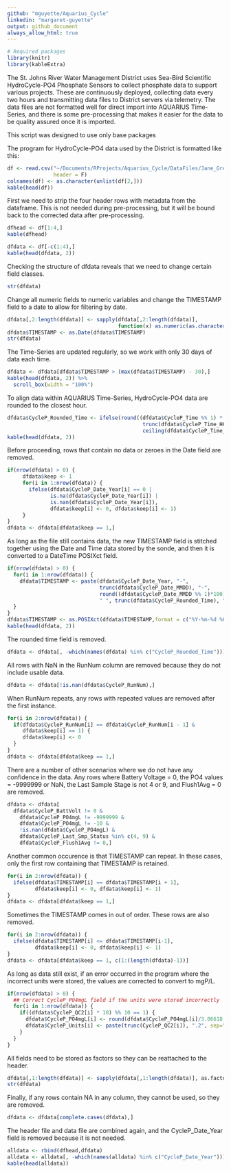 ```yaml
---
github: "mguyette/Aquarius_Cycle"
linkedin: "margaret-guyette"
output: github_document
always_allow_html: true
---
```




```r
# Required packages
library(knitr)
library(kableExtra)
```

The St. Johns River Water Management District uses Sea-Bird Scientific HydroCycle-PO4 Phosphate Sensors to collect phosphate data to support various projects.  These are continuously deployed, collecting data every two hours and transmitting data files to District servers via telemetry.  The data files are not formatted well for direct import into AQUARIUS Time-Series, and there is some pre-processing that makes it easier for the data to be quality assured once it is imported.

This script was designed to use only base packages

The program for HydroCycle-PO4 data used by the District is formatted like this: 
```r
df <- read.csv("~/Documents/RProjects/Aquarius_Cycle/DataFiles/Jane_Green_Creek_CM_Cycle.dat",
               header = F)
colnames(df) <- as.character(unlist(df[2,]))
kable(head(df))
```

First we need to strip the four header rows with metadata from the dataframe. This is not needed during pre-processing, but it will be bound back to the corrected data after pre-processing.
```r
dfhead <- df[1:4,]
kable(dfhead)
```

```r
dfdata <- df[-c(1:4),]
kable(head(dfdata, 2))
```

Checking the structure of dfdata reveals that we need to change certain field classes.
```r
str(dfdata)
```

Change all numeric fields to numeric variables and change the TIMESTAMP field to a date to allow for filtering by date.
```r
dfdata[,2:length(dfdata)] <- sapply(dfdata[,2:length(dfdata)],
                                    function(x) as.numeric(as.character(x)))
dfdata$TIMESTAMP <- as.Date(dfdata$TIMESTAMP)
str(dfdata)
```

The Time-Series are updated regularly, so we work with only 30 days of data each time.
```r
dfdata <- dfdata[dfdata$TIMESTAMP > (max(dfdata$TIMESTAMP) - 30),]
kable(head(dfdata, 2)) %>% 
  scroll_box(width = "100%")
```

To align data within AQUARIUS Time-Series, HydroCycle-PO4 data are rounded to the closest hour.
```r
dfdata$CycleP_Rounded_Time <- ifelse(round((dfdata$CycleP_Time %% 1) * 100) < 30,
                                            trunc(dfdata$CycleP_Time_HHMM),
                                            ceiling(dfdata$CycleP_Time_HHMM))
kable(head(dfdata, 2))
```

Before proceeding, rows that contain no data or zeroes in the Date field are removed.
```r
if(nrow(dfdata) > 0) {
	 dfdata$keep <- 1
     for(i in 1:nrow(dfdata)) {
       ifelse(dfdata$CycleP_Date_Year[i] == 0 |
              is.na(dfdata$CycleP_Date_Year[i]) |
              is.nan(dfdata$CycleP_Date_Year[i]),
              dfdata$keep[i] <- 0, dfdata$keep[i] <- 1)
     }     
}
dfdata <- dfdata[dfdata$keep == 1,]
```

As long as the file still contains data, the new TIMESTAMP field is stitched together using the Date and Time data stored by the sonde, and then it is converted to a DateTime POSIXct field.
```r
if(nrow(dfdata) > 0) {
  for(i in 1:nrow(dfdata)) {
    dfdata$TIMESTAMP <- paste(dfdata$CycleP_Date_Year, "-", 
                              trunc(dfdata$CycleP_Date_MMDD), "-", 
                              round((dfdata$CycleP_Date_MMDD %% 1)*100),
                              " ", trunc(dfdata$CycleP_Rounded_Time), ":00", sep = "")
  }
}
dfdata$TIMESTAMP <- as.POSIXct(dfdata$TIMESTAMP,format = c("%Y-%m-%d %H:%M"), tz = "EST")
kable(head(dfdata, 2))
```

The rounded time field is removed.
```r
dfdata <- dfdata[, -which(names(dfdata) %in% c("CycleP_Rounded_Time"))]
```

All rows with NaN in the RunNum column are removed because they do not include usable data.
```r
dfdata <- dfdata[!is.nan(dfdata$CycleP_RunNum),]
```

When RunNum repeats, any rows with repeated values are removed after the first instance.
```r
for(i in 2:nrow(dfdata)) {
  if(dfdata$CycleP_RunNum[i] == dfdata$CycleP_RunNum[i - 1] &
     dfdata$keep[i] == 1) {
     dfdata$keep[i] <- 0
  }
}
dfdata <- dfdata[dfdata$keep == 1,]
```
            
There are a number of other scenarios where we do not have any confidence in the data.  Any rows where Battery Voltage = 0, the PO4 values = -9999999 or NaN, the Last Sample Stage is not 4 or 9, and Flush1Avg = 0 are removed.  
```r
dfdata <- dfdata[
  dfdata$CycleP_BattVolt != 0 &
    dfdata$CycleP_PO4mgL != -9999999 &
    dfdata$CycleP_PO4mgL != -10 &  
    !is.nan(dfdata$CycleP_PO4mgL) &
    dfdata$CycleP_Last_Smp_Status %in% c(4, 9) &
    dfdata$CycleP_Flush1Avg != 0,]
```
            
Another common occurence is that TIMESTAMP can repeat.  In these cases, only the first row containing that TIMESTAMP is retained.
```r
for(i in 2:nrow(dfdata)) {
  ifelse(dfdata$TIMESTAMP[i] == dfdata$TIMESTAMP[i + 1],
         dfdata$keep[i] <- 0, dfdata$keep[i] <- 1)
}
dfdata <- dfdata[dfdata$keep == 1,]
```

Sometimes the TIMESTAMP comes in out of order.  These rows are also removed.
```r
for(i in 2:nrow(dfdata)) {
  ifelse(dfdata$TIMESTAMP[i] <= dfdata$TIMESTAMP[i-1],
         dfdata$keep[i] <- 0, dfdata$keep[i] <- 1)
}
dfdata <- dfdata[dfdata$keep == 1, c(1:(length(dfdata)-1))]
```

As long as data still exist, if an error occurred in the program where the incorrect units were stored, the values are corrected to convert to mgP/L.
```r
if(nrow(dfdata) > 0) {
  ## Correct CycleP_PO4mgL field if the units were stored incorrectly
  for(i in 1:nrow(dfdata)) {
    if((dfdata$CycleP_QC2[i] * 10) %% 10 == 1) {
      dfdata$CycleP_PO4mgL[i] <- round(dfdata$CycleP_PO4mgL[i]/3.06618,4)
      dfdata$CycleP_Units[i] <- paste(trunc(CycleP_QC2[i]), ".2", sep="")
    } 
  }
}
```

All fields need to be stored as factors so they can be reattached to the header.
```r
dfdata[,1:length(dfdata)] <- sapply(dfdata[,1:length(dfdata)], as.factor)
str(dfdata)
```

Finally, if any rows contain NA in any column, they cannot be used, so they are removed.
```r
dfdata <- dfdata[complete.cases(dfdata),]
```

The header file and data file are combined again, and the CycleP_Date_Year field is removed because it is not needed.
```r
alldata <- rbind(dfhead,dfdata)
alldata <- alldata[, -which(names(alldata) %in% c("CycleP_Date_Year"))]
kable(head(alldata))
```
